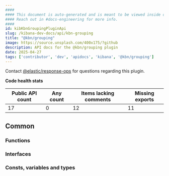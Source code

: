 ```yaml
---
####
#### This document is auto-generated and is meant to be viewed inside our experimental, new docs system.
#### Reach out in #docs-engineering for more info.
####
id: kibKbnGroupingPluginApi
slug: /kibana-dev-docs/api/kbn-grouping
title: "@kbn/grouping"
image: https://source.unsplash.com/400x175/?github
description: API docs for the @kbn/grouping plugin
date: 2025-04-27
tags: ['contributor', 'dev', 'apidocs', 'kibana', '@kbn/grouping']
---
```




Contact [@elastic/response-ops](https://github.com/orgs/elastic/teams/response-ops) for questions regarding this plugin.

**Code health stats**

| Public API count  | Any count | Items lacking comments | Missing exports |
|-------------------|-----------|------------------------|-----------------|
| 17 | 0 | 12 | 11 |

## Common

### Functions
<DocDefinitionList data={kbnGroupingObj.common.functions}/>

### Interfaces
<DocDefinitionList data={kbnGroupingObj.common.interfaces}/>

### Consts, variables and types
<DocDefinitionList data={kbnGroupingObj.common.misc}/>

